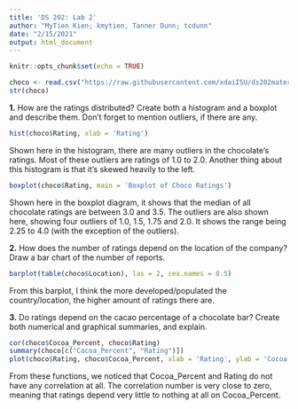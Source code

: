 ```yaml
---
title: 'DS 202: Lab 2'
author: "MyTien Kien; kmytien, Tanner Dunn; tcdunn"
date: "2/15/2021"
output: html_document
---
```


```r
knitr::opts_chunk$set(echo = TRUE)
```

```r
choco <- read.csv("https://raw.githubusercontent.com/xdaiISU/ds202materials/master/hwlabs/data/choco.csv") 
str(choco) 
```

**1.** How are the ratings distributed? Create both a histogram and a boxplot and describe them. Don’t forget to mention outliers, if there are any.
```r
hist(choco$Rating, xlab = 'Rating')
```

Shown here in the histogram, there are many outliers in the chocolate's ratings. Most of these outliers are ratings of 1.0 to 2.0. Another thing about this histogram is that it's skewed heavily to the left.

```r
boxplot(choco$Rating, main = 'Boxplot of Choco Ratings')
```

Shown here in the boxplot diagram, it shows that the median of all chocolate ratings are between 3.0 and 3.5. The outliers are also shown here, showing four outliers of 1.0, 1.5, 1.75 and 2.0. It shows the range being 2.25 to 4.0 (with the exception of the outliers).


**2.** How does the number of ratings depend on the location of the company? Draw a bar chart of the number of reports.
```r
barplot(table(choco$Location), las = 2, cex.names = 0.5)
```

From this barplot, I think the more developed/populated the country/location, the higher amount of ratings there are.


**3.** Do ratings depend on the cacao percentage of a chocolate bar? Create both numerical and graphical summaries, and explain.
```r
cor(choco$Cocoa_Percent, choco$Rating)
summary(choco[c("Cocoa_Percent", "Rating")])
plot(choco$Rating, choco$Cocoa_Percent, xlab = 'Rating', ylab = 'Cocoa Percent')
```

From these functions, we noticed that Cocoa_Percent and Rating do not have any correlation at all. The correlation number is very close to zero, meaning that ratings depend very little to nothing at all on Cocoa_Percent.

